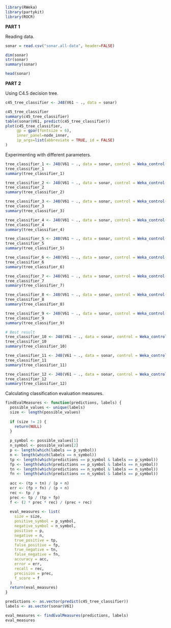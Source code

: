 ```r
library(RWeka)
library(partykit)
library(ROCR)
```

**PART 1**

Reading data.

```r
sonar = read.csv("sonar.all-data", header=FALSE)

dim(sonar)
str(sonar)
summary(sonar)

head(sonar)
```

**PART 2**

Using C4.5 decision tree.

```r
c45_tree_classifier <- J48(V61 ~ ., data = sonar)

c45_tree_classifier
summary(c45_tree_classifier)
table(sonar$V61, predict(c45_tree_classifier))
plot(c45_tree_classifier,
     gp = gpar(fontsize = 6),
     inner_panel=node_inner,
     ip_args=list(abbreviate = TRUE, id = FALSE)
)
```

Experimenting with different parameters.

```r
tree_classifier_1 <- J48(V61 ~ ., data = sonar, control = Weka_control(U = TRUE))
tree_classifier_1
summary(tree_classifier_1)

tree_classifier_2 <- J48(V61 ~ ., data = sonar, control = Weka_control(R = TRUE))
tree_classifier_2
summary(tree_classifier_2)

tree_classifier_3 <- J48(V61 ~ ., data = sonar, control = Weka_control(C = 0.1))
tree_classifier_3
summary(tree_classifier_3)

tree_classifier_4 <- J48(V61 ~ ., data = sonar, control = Weka_control(C = 0.5))
tree_classifier_4
summary(tree_classifier_4)

tree_classifier_5 <- J48(V61 ~ ., data = sonar, control = Weka_control(O = TRUE))
tree_classifier_5
summary(tree_classifier_5)

tree_classifier_6 <- J48(V61 ~ ., data = sonar, control = Weka_control(R = TRUE, N = 5))
tree_classifier_6
summary(tree_classifier_6)

tree_classifier_7 <- J48(V61 ~ ., data = sonar, control = Weka_control(R = TRUE, N = 2))
tree_classifier_7
summary(tree_classifier_7)

tree_classifier_8 <- J48(V61 ~ ., data = sonar, control = Weka_control(S = TRUE))
tree_classifier_8
summary(tree_classifier_8)

tree_classifier_9 <- J48(V61 ~ ., data = sonar, control = Weka_control(A = TRUE))
tree_classifier_9
summary(tree_classifier_9)

# Best result
tree_classifier_10 <- J48(V61 ~ ., data = sonar, control = Weka_control(J = TRUE))
tree_classifier_10
summary(tree_classifier_10)

tree_classifier_11 <- J48(V61 ~ ., data = sonar, control = Weka_control(doNotMakeSplitPointActualValue = TRUE))
tree_classifier_11
summary(tree_classifier_11)

tree_classifier_12 <- J48(V61 ~ ., data = sonar, control = Weka_control(J = TRUE, R = TRUE, N = 10))
tree_classifier_12
summary(tree_classifier_12)
```

Calculating classification evaluation measures.

```r
findEvalMeasures <- function(predictions, labels) {
  possible_values <- unique(labels)
  size <- length(possible_values)
  
  if (size != 2) {
    return(NULL)
  }
  
  p_symbol <- possible_values[1]
  n_symbol <- possible_values[2]
  p <- length(which(labels == p_symbol))
  n <- length(which(labels == n_symbol))
  tp <- length(which(predictions == p_symbol & labels == p_symbol))
  fp <- length(which(predictions == p_symbol & labels == n_symbol))
  tn <- length(which(predictions == n_symbol & labels == n_symbol))
  fn <- length(which(predictions == n_symbol & labels == p_symbol))
  
  acc <- (tp + tn) / (p + n)
  err <- (fp + fn) / (p + n)
  rec <- tp / p
  prec <- tp / (tp + fp)
  f <- (2 * prec * rec) / (prec + rec)
  
  eval_measures <- list(
    size = size,
    positive_symbol = p_symbol,
    negative_symbol = n_symbol,
    positive = p,
    negative = n,
    true_positive = tp,
    false_positive = fp,
    true_negative = tn,
    false_negative = fn,
    accuracy = acc,
    error = err,
    recall = rec,
    precision = prec,
    f_score = f
  )
  return(eval_measures)
}
```

```r
predictions <- as.vector(predict(c45_tree_classifier))
labels <- as.vector(sonar$V61)

eval_measures <- findEvalMeasures(predictions, labels)
eval_measures
```